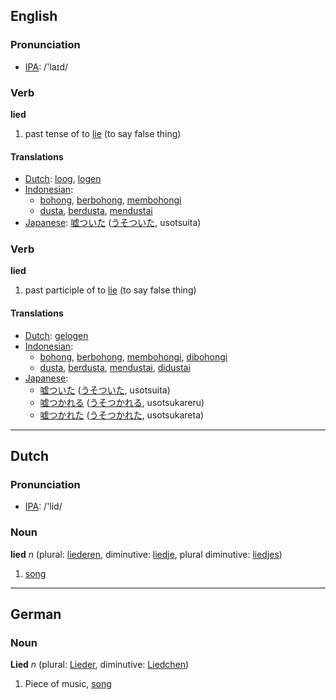 ==English==
=== Pronunciation ===
*[[w:IPA|IPA]]: /'laɪd/

=== Verb ===
'''lied'''

# past tense of to [[lie]] (to say false thing)

==== Translations ====
*[[Dutch]]: [[loog]], [[logen]]
*[[Indonesian]]: 
** [[bohong]], [[bohong|berbohong]], [[bohong|membohongi]]
** [[dusta]], [[dusta|berdusta]], [[dusta|mendustai]]
*[[Japanese]]: [[嘘ついた]] ([[うそついた]], usotsuita)

=== Verb ===
'''lied'''

# past participle of to [[lie]] (to say false thing)

==== Translations ====
*[[Dutch]]: [[gelogen]]
*[[Indonesian]]: 
** [[bohong]], [[bohong|berbohong]], [[bohong|membohongi]], [[bohong|dibohongi]]
** [[dusta]], [[dusta|berdusta]], [[dusta|mendustai]], [[dusta|didustai]]
*[[Japanese]]:
** [[嘘ついた]] ([[うそついた]], usotsuita)
** [[嘘つかれる]] ([[うそつかれる]], usotsukareru)
** [[嘘つかれた]] ([[うそつかれた]], usotsukareta)

----
==Dutch==
=== Pronunciation ===
*[[w:IPA|IPA]]: /'lid/

=== Noun ===
'''lied''' ''n'' (plural: [[liederen]], diminutive: [[liedje]], plural diminutive: [[liedjes]])

# [[song]]

----
==German==
===Noun===
'''Lied''' ''n'' (plural: [[Lieder]], diminutive: [[Liedchen]])

# Piece of music, [[song]]